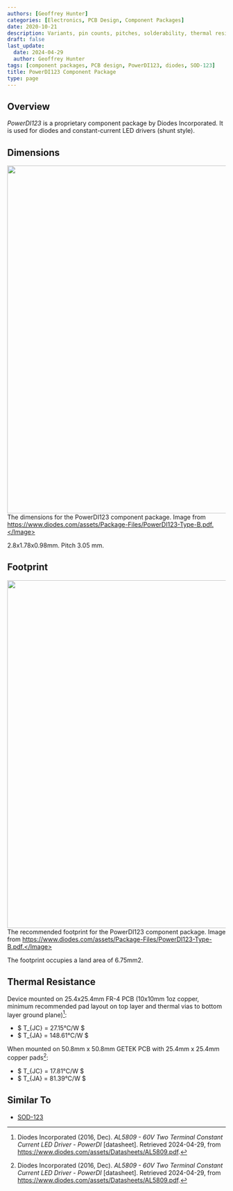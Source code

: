 ```yaml
---
authors: [Geoffrey Hunter]
categories: [Electronics, PCB Design, Component Packages]
date: 2020-10-21
description: Variants, pin counts, pitches, solderability, thermal resistances, dimensions, land patterns, 3D models and more info for the PowerDI123 component package.
draft: false
last_update:
  date: 2024-04-29
  author: Geoffrey Hunter
tags: [component packages, PCB design, PowerDI123, diodes, SOD-123]
title: PowerDI123 Component Package
type: page
---
```



## Overview

_PowerDI123_ is a proprietary component package by Diodes Incorporated. It is used for diodes and constant-current LED drivers (shunt style).

## Dimensions


<Image src={powerdi123_component_package_dimensions} width="800px">The dimensions for the PowerDI123 component package. Image from https://www.diodes.com/assets/Package-Files/PowerDI123-Type-B.pdf.</Image>

2.8x1.78x0.98mm. Pitch 3.05 mm.

## Footprint


<Image src={powerdi123_component_package_recommended_footprint} width="800px">The recommended footprint for the PowerDI123 component package. Image from https://www.diodes.com/assets/Package-Files/PowerDI123-Type-B.pdf.</Image>

The footprint occupies a land area of 6.75mm2.

## Thermal Resistance

Device mounted on 25.4x25.4mm FR-4 PCB (10x10mm 1oz copper, minimum recommended pad layout on
top layer and thermal vias to bottom layer ground plane)[^diodes-inc-al5809-ds]:

* $ T_{JC} = 27.15°C/W $
* $ T_{JA} = 148.61°C/W $

When mounted on 50.8mm x 50.8mm GETEK PCB with 25.4mm x 25.4mm copper pads[^diodes-inc-al5809-ds]:

* $ T_{JC} = 17.81°C/W $
* $ T_{JA} = 81.39°C/W $

## Similar To

* [SOD-123](/pcb-design/component-packages/sod-123-component-package/)

[^diodes-inc-al5809-ds]: Diodes Incorporated (2016, Dec). _AL5809 - 60V Two Terminal Constant Current LED Driver - PowerDI_ [datasheet]. Retrieved 2024-04-29, from https://www.diodes.com/assets/Datasheets/AL5809.pdf.
